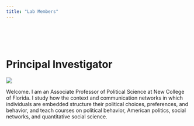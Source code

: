 ```yaml
---
title: "Lab Members"
---
```


<br><br><br>


# Principal Investigator

<div class = "row">
  
<div class = "col-md-4">
![](https://jacklreilly.github.io/JLR-zion-2.jpg)
</div>
  
  
<div class = "col-md-8">
Welcome. I am an Associate Professor of Political Science at New College of Florida. I study how the context and communication networks in which individuals are embedded structure their political choices, preferences, and behavior, and teach courses on political behavior, American politics, social networks, and quantitative social science.
</div>
</div>
